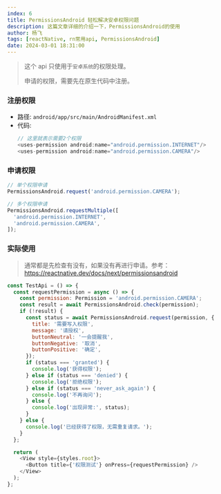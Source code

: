 ```yaml
---
index: 6
title: PermissionsAndroid 轻松解决安卓权限问题
description: 这篇文章详细的介绍一下，PermissionsAndroid的使用
author: 杨飞
tags: [reactNative, rn常用api, PermissionsAndroid]
date: 2024-03-01 18:31:00
---
```


> 这个 api 只使用于`安卓系统`的权限处理。
>
> 申请的权限，需要先在原生代码中注册。

### 注册权限
  - 路径: `android/app/src/main/AndroidManifest.xml`
  - 代码:
    ```javascript
    // 这里就表示需要2个权限
    <uses-permission android:name="android.permission.INTERNET"/>
    <uses-permission android:name="android.permission.CAMERA"/>
    ```

### 申请权限

  ```javascript
  // 单个权限申请
  PermissionsAndroid.request('android.permission.CAMERA');

  // 多个权限申请
  PermissionsAndroid.requestMultiple([
    'android.permission.INTERNET',
    'android.permission.CAMERA',
  ]);
  ```

### 实际使用

> 通常都是先检查有没有，如果没有再进行申请。参考：https://reactnative.dev/docs/next/permissionsandroid

```javascript
const TestApi = () => {
  const requestPermission = async () => {
    const permission: Permission = 'android.permission.CAMERA';
    const result = await PermissionsAndroid.check(permission);
    if (!result) {
      const status = await PermissionsAndroid.request(permission, {
        title: '需要写入权限',
        message: '请授权',
        buttonNeutral: '一会提醒我',
        buttonNegative: '取消',
        buttonPositive: '确定',
      });
      if (status === 'granted') {
        console.log('获得权限');
      } else if (status === 'denied') {
        console.log('拒绝权限');
      } else if (status === 'never_ask_again') {
        console.log('不再询问');
      } else {
        console.log('出现异常:', status);
      }
    } else {
      console.log('已经获得了权限，无需重复请求。');
    }
  };

  return (
    <View style={styles.root}>
      <Button title={'权限测试'} onPress={requestPermission} />
    </View>
  );
};
```
